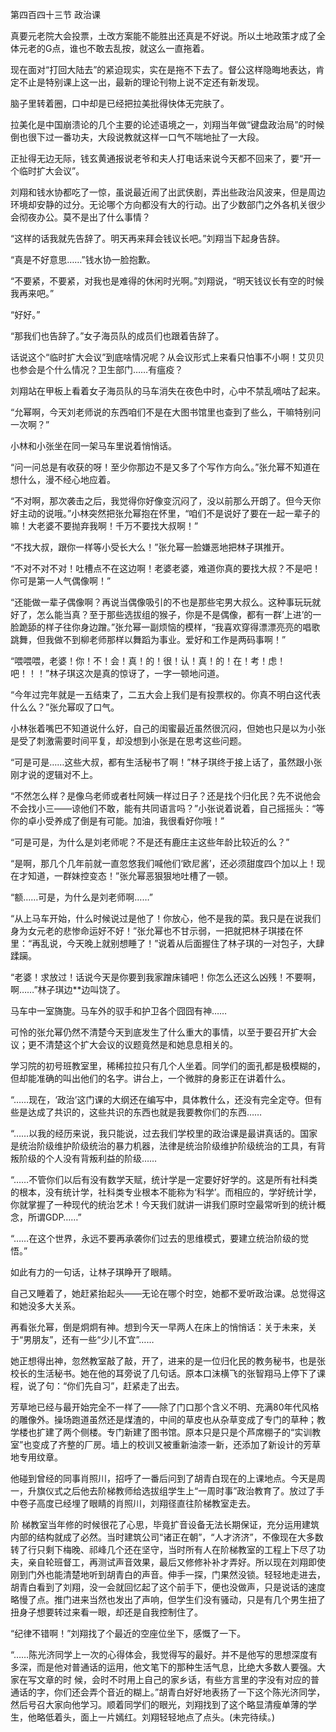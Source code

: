 

第四百四十三节 政治课

真要元老院大会投票，土改方案能不能胜出还真是不好说。所以土地政策才成了全体元老的G点，谁也不敢去乱按，就这么一直拖着。

现在面对“打回大陆去”的紧迫现实，实在是拖不下去了。督公这样隐晦地表达，肯定不止是特别课上这一出，最新的理论刊物上说不定还有新发现。

脑子里转着圈，口中却是已经把拉美批得快体无完肤了。

拉美化是中国崩溃论的几个主要的论述语境之一，刘翔当年做“键盘政治局”的时候倒也很下过一番功夫，大段说教就这样一口气不喘地扯了一大段。

正扯得无边无际，钱玄黄通报说老爷和夫人打电话来说今天都不回来了，要“开一个临时扩大会议”。

刘翔和钱水协都吃了一惊，虽说最近闹了出武侠剧，弄出些政治风波来，但是周边环境却安静的过分。无论哪个方向都没有大的行动。出了少数部门之外各机关很少会彻夜办公。莫不是出了什么事情？

“这样的话我就先告辞了。明天再来拜会钱议长吧。”刘翔当下起身告辞。

“真是不好意思……”钱水协一脸抱歉。

“不要紧，不要紧，对我也是难得的休闲时光啊。”刘翔说，“明天钱议长有空的时候我再来吧。”

“好好。”

“那我们也告辞了。”女子海员队的成员们也跟着告辞了。

话说这个“临时扩大会议”到底啥情况呢？从会议形式上来看只怕事不小啊！艾贝贝也参会是个什么情况？卫生部门……有瘟疫？

刘翔站在甲板上看着女子海员队的马车消失在夜色中时，心中不禁乱嘀咕了起来。

“允幂啊，今天刘老师说的东西咱们不是在大图书馆里也查到了些么，干嘛特别问一次啊？”

小林和小张坐在同一架马车里说着悄悄话。

“问一问总是有收获的呀！至少你那边不是又多了个写作方向么。”张允幂不知道在想什么，漫不经心地应着。

“不对啊，那次袭击之后，我觉得你好像变沉闷了，没以前那么开朗了。但今天你好主动的说哦。”小林突然把张允幂抱在怀里，“咱们不是说好了要在一起一辈子的嘛！大老婆不要抛弃我啊！千万不要找大叔啊！”

“不找大叔，跟你一样等小受长大么！”张允幂一脸嫌恶地把林子琪推开。

“不对不对不对！吐槽点不在这边啊！老婆老婆，难道你真的要找大叔？不是吧！你可是第一人气偶像啊！”

“还能做一辈子偶像啊？再说当偶像吸引的不也是那些宅男大叔么。这种事玩玩就好了，怎么能当真？至于那些选拔组的猴子，你是不是偶像，都有一群‘上进’的一脸跪舔的样子往你身边蹭。”张允幂一副烦恼的模样，“我喜欢穿得漂漂亮亮的唱歌跳舞，但我做不到柳老师那样以舞蹈为事业。爱好和工作是两码事啊！”

“喂喂喂，老婆！你！不！会！真！的！很！认！真！的！在！考！虑！吧！！！”林子琪这次是真的惊讶了，一字一顿地问道。

“今年过完年就是一五结束了，二五大会上我们是有投票权的。你真不明白这代表什么么？”张允幂叹了口气。

小林张着嘴巴不知道说什么好，自己的闺蜜最近虽然很沉闷，但她也只是以为小张是受了刺激需要时间平复，却没想到小张是在思考这些问题。

“可是可是……这些大叔，都有生活秘书了啊！”林子琪终于接上话了，虽然跟小张刚才说的逻辑对不上。

“不然怎么样？是像乌老师或者杜阿姨一样过日子？还是找个归化民？先不说他会不会找小三――谅他们不敢，能有共同语言吗？”小张说着说着，自己摇摇头：“等你的卓小受养成了倒是有可能。加油，我很看好你哦！”

“可是可是，为什么是刘老师呢？不是还有鹿庄主这些年龄比较近的么？”

“是啊，那几个几年前就一直忽悠我们喊他们‘欧尼酱’，还必须甜度四个加以上！现在才知道，一群妹控变态！”张允幂恶狠狠地吐槽了一顿。

“额……可是，为什么是刘老师啊……”

“从上马车开始，什么时候说过是他了！你放心，他不是我的菜。我只是在说我们身为女元老的悲惨命运好不好！”张允幂也不甘示弱，一把就把林子琪搂在怀里：“再乱说，今天晚上就别想睡了！”说着从后面握住了林子琪的一对包子，大肆蹂躏。

“老婆！求放过！话说今天是你要到我家蹭床铺吧！你怎么还这么凶残！不要啊，啊……”林子琪边**边叫饶了。

马车中一室旖旎。马车外的驭手和护卫各个囧囧有神……

可怜的张允幂仍然不清楚今天到底发生了什么重大的事情，以至于要召开扩大会议；更不清楚这个扩大会议的议题竟然是和她息息相关的。

学习院的初号班教室里，稀稀拉拉只有几个人坐着。同学们的面孔都是极模糊的，但却能准确的叫出他们的名字。讲台上，一个微胖的身影正在讲着什么。

“……现在，‘政治’这门课的大纲还在编写中，具体教什么，还没有完全定夺。但有些是达成了共识的，这些共识的东西也就是我要教你们的东西……

“……以我的经历来说，我只能说，过去我们学校里的政治课是最讲真话的。国家是统治阶级维护阶级统治的暴力机器，法律是统治阶级维护阶级统治的工具，有背叛阶级的个人没有背叛利益的阶级……

“……不管你们以后有没有数学天赋，统计学是一定要好好学的。这是所有社科类的根本，没有统计学，社科类专业根本不能称为‘科学’。而相应的，学好统计学，你就掌握了一种现代的统治艺术！今天我们就讲一讲我们原时空最常听到的统计概念，所谓GDP……”

“……在这个世界，永远不要再承袭你们过去的思维模式，要建立统治阶级的觉悟。”

如此有力的一句话，让林子琪睁开了眼睛。

自己又睡着了，她赶紧抬起头――无论在哪个时空，她都不爱听政治课。总觉得这和她没多大关系。

再看张允幂，倒是炯炯有神。想到今天一早两人在床上的悄悄话：关于未来，关于“男朋友”，还有一些“少儿不宜”……

她正想得出神，忽然教室敲了敲，开了，进来的是一位归化民的教务秘书，也是张校长的生活秘书。她在他的耳旁说了几句话。原本口沫横飞的张智翔马上停下了课程，说了句：“你们先自习”，赶紧走了出去。

芳草地已经与最开始完全不一样了――除了门口那个含义不明、充满80年代风格的雕像外。操场跑道虽然还是煤渣的，中间的草皮也从杂草变成了专门的草种；教学楼也扩建了两个侧楼。专门新建了图书馆。原本只是只是个芦席棚子的“实训教室”也变成了齐整的厂房。墙上的校训又被重新油漆一新，还添加了新设计的芳草地专用纹章。

他碰到曾经的同事肖照川，招呼了一番后问到了胡青白现在的上课地点。今天是周一，升旗仪式之后他去阶梯教师给选拔组学生上“一周时事”政治教育了。放过了手中卷子高度已经埋了眼睛的肖照川，刘翔径直往阶梯教室走去。

阶 梯教室当年修的时候很花了心思，毕竟扩音设备无法长期保证，充分运用建筑内部的结构就成了必然。当时建筑公司“诸正在朝”，“人才济济”，不像现在大多数 转了行只剩下梅晚、祁峰几个还在坚守，当时所有人在阶梯教室的工程上下尽了功夫，亲自轮班督工，再测试声音效果，最后又修修补补才弄好。所以现在刘翔即使 刚到门外也能清楚地听到胡青白的声音。伸手一探，门果然没锁。轻轻地走进去，胡青白看到了刘翔，没一会就回忆起了这个前手下，便也没做声，只是说话的速度 略慢了点。推门进来当然也发出了声响，但学生们没有骚动，只是有几个男生扭了扭身子想要转过来看一眼，却还是自我控制住了。

“纪律不错啊！”刘翔找了个最近的空座位坐下，感慨了一下。

“……陈光济同学上一次的心得体会，我觉得写的最好。并不是他写的思想深度有多深，而是他对普通话的运用，他文笔下的那种生活气息，比绝大多数人要强。大家在写文章的时 候，会时不时用上自己的家乡话，有些方言里的字没有对应的普通话的字，你们还会弄个音近的糊上。”胡青白好好地表扬了一下这个陈光济同学，然后号召大家向他学习。顺着同学们的眼光，刘翔找到了这个略显清瘦单薄的学生，他略低着头，面上一片嫣红。刘翔轻轻地点了点头。(未完待续。)

